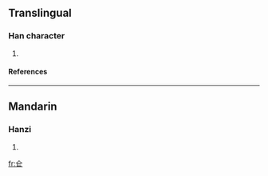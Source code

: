 ==Translingual==
===Han character===
{{Han char|rad=人|as=04|sn=6|four=|canj=人尸一 (OSM)}}
# {{defn|Han}}
====References====
{{Han ref|kx=0094.230|dkj=00415|dj=0200.140|hdz=10116.050|uh=4EFA|ud=20218}}
----
==Mandarin==
===Hanzi===
{{cmn-hanzi|pin=[[cāng]] (cang1)|wg=ts'ang<sup>1</sup>}}
# {{defn|Mandarin}}




[[fr:仺]]